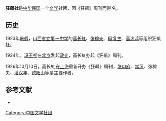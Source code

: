 '''狂飙社'''是[[中华民国|中华民国]]一个[[文学|文学]]社团，因《狂飙》周刊而得名。

==历史==
1923年[[暑假|暑假]]，[[太原市第五中学校|山西省立第一中学]]的[[高长虹|高长虹]]、[[张稼夫|张稼夫]]、[[段复生|段复生]]、[[高沐鸿|高沐鸿]]等组织狂飙社。

1924年，[[冯玉祥|冯玉祥]]在[[北京市|北京]]发起[[政变|政变]]，高长虹办起《狂飙》周刊。

1926年10月10日，高长虹在[[上海市|上海]]重新开办《狂飙》周刊，[[张申府|张申府]]、[[常风|常风]]、张稼夫、[[潘汉年|潘汉年]]、[[欧阳山|欧阳山]]等是主要作者。

==参考文献==
{{reflist}}
*{{cite book|author= |title=《中国近代文学史》第二卷|date=2001-07-01 |publisher=[[高等教育出版社|高等教育出版社]] |location=北京市|isbn=7040095092}}

{{中国近现代文学}}

{{DEFAULTSORT:K狂}}
[[Category:中国文学社团|Category:中国文学社团]]